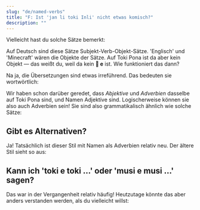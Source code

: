 ```yaml
---
slug: "de/named-verbs"
title: "F: Ist 'jan li toki Inli' nicht etwas komisch?"
description: ""
---
```



Vielleicht hast du solche Sätze bemerkt:

<List>
  <Sentence sl="jan li toki Inli." m="Die Person spricht Englisch." />
  <Sentence sl="jan li musi Manka." m="Die Person spielt Minecraft." />
</List>

Auf Deutsch sind diese Sätze Subjekt-Verb-Objekt-Sätze. 'Englisch' und 'Minecraft' wären die Objekte der Sätze. Auf Toki Pona ist da aber kein Objekt — das weißt du, weil da kein **󱤉 e** ist. Wie funktioniert das dann?

Na ja, die Übersetzungen sind etwas irreführend. Das bedeuten sie wortwörtlich:

<List>
  <Sentence sl="jan li toki Inli." m="Die Person spricht auf eine englische Weise." />
  <Sentence sl="jan li musi Manka." m="Die Person spielt auf eine Minecraft-Weise." />
</List>

Wir haben schon darüber geredet, dass *Abjektive* und *Adverbien* dasselbe auf Toki Pona sind, und Namen Adjektive sind. Logischerweise können sie also auch Adverbien sein! Sie sind also grammatikalisch ähnlich wie solche Sätze:

<List>
  <Sentence sl="jan li toki suwi." m="Die Person ist süß." />
  <Sentence sl="jan li musi pona." m="Die Person spielt gut." />
</List>

## Gibt es Alternativen?

Ja! Tatsächlich ist dieser Stil mit Namen als Adverbien relativ neu. Der ältere Stil sieht so aus:

<List>
  <Sentence sl="jan li toki lon toki Inli." m="Die Person spricht auf Englisch." />
  <Sentence sl="jan li toki kepeken toki Inli." m="Die Person spricht mithilfe der englischen Sprache." />
  <Sentence sl="jan li musi lon musi Manka." m="Die Person hat Spaß in Minecraft." />
  <Sentence sl="jan li musi kepeken musi Manka." m="Die Person hat Spaß mithilfe von Minecraft." />
</List>

## Kann ich 'toki e toki ...' oder 'musi e musi ...' sagen?

Das war in der Vergangenheit relativ häufig! Heutzutage könnte das aber anders verstanden werden, als du vielleicht willst:

<List>
  <Sentence sl="jan li toki e toki Inli." m="Die Person spricht über die englische Sprache.<br />(Das macht Sinn, aber in einer anderen Situation)" />
  <Sentence sl="jan li musi e musi Manka." m="Die Person führt dazu, dass Minecraft Spaß hat. (???)" />
</List>
